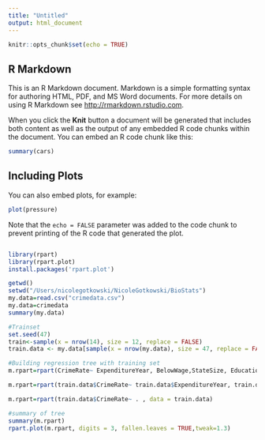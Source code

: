 ```yaml
---
title: "Untitled"
output: html_document
---
```


```r
knitr::opts_chunk$set(echo = TRUE)
```

## R Markdown

This is an R Markdown document. Markdown is a simple formatting syntax for authoring HTML, PDF, and MS Word documents. For more details on using R Markdown see <http://rmarkdown.rstudio.com>.

When you click the **Knit** button a document will be generated that includes both content as well as the output of any embedded R code chunks within the document. You can embed an R code chunk like this:

```r
summary(cars)
```

## Including Plots

You can also embed plots, for example:

```r
plot(pressure)
```

Note that the `echo = FALSE` parameter was added to the code chunk to prevent printing of the R code that generated the plot.
```r

```


```r
library(rpart)
library(rpart.plot)
install.packages('rpart.plot')

```


```r
getwd()
setwd("/Users/nicolegotkowski/NicoleGotkowski/BioStats")
my.data=read.csv("crimedata.csv")
my.data=crimedata
summary(my.data)
```

```r
#Trainset
set.seed(47)
train<-sample(x = nrow(14), size = 12, replace = FALSE)
train.data <- my.data[sample(x = nrow(my.data), size = 47, replace = FALSE),] 
```

```r
#Building regression tree with training set
m.rpart=rpart(CrimeRate~ ExpenditureYear, BelowWage,StateSize, Education, MatureUnemployment, YouthUnemployment, data = train.data)
```

```r
m.rpart=rpart(train.data$CrimeRate~ train.data$ExpenditureYear, train.data$BelowWage,train.data$StateSize, train.data$Education, train.data$MatureUnemployment, train.data$YouthUnemployment, data = train.data)
```
```r
m.rpart=rpart(train.data$CrimeRate~ . , data = train.data)
```


```r
#summary of tree
summary(m.rpart)
rpart.plot(m.rpart, digits = 3, fallen.leaves = TRUE,tweak=1.3)
```


